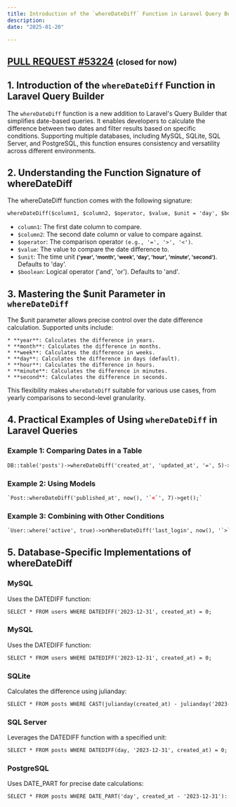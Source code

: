 ```yaml
---
title: Introduction of the `whereDateDiff` Function in Laravel Query Builder
description: 
date: "2025-01-20"

---
```

## [PULL REQUEST #53224](https://github.com/laravel/framework/pull/53224) <small>(closed for now)</small>

## 1. Introduction of the `whereDateDiff` Function in Laravel Query Builder
The `whereDateDiff` function is a new addition to Laravel's Query Builder that simplifies date-based queries. It enables developers to calculate the difference between two dates and filter results based on specific conditions. Supporting multiple databases, including MySQL, SQLite, SQL Server, and PostgreSQL, this function ensures consistency and versatility across different environments.

## 2. Understanding the Function Signature of whereDateDiff
The whereDateDiff function comes with the following signature:
```html
whereDateDiff($column1, $column2, $operator, $value, $unit = 'day', $boolean = 'and')
```

* `column1`: The first date column to compare.
* `$column2`: The second date column or value to compare against.
* `$operator`: The comparison operator `(e.g., '=', '>', '<')`.
* `$value`: The value to compare the date difference to.
* `$unit`: The time unit <small>**('year', 'month', 'week', 'day', 'hour', 'minute', 'second')**</small>. Defaults to 'day'.
* `$boolean`: Logical operator ('and', 'or'). Defaults to 'and'.

## 3. Mastering the $unit Parameter in `whereDateDiff`
The $unit parameter allows precise control over the date difference calculation. Supported units include:

    * **year**: Calculates the difference in years.
    * **month**: Calculates the difference in months.
    * **week**: Calculates the difference in weeks.
    * **day**: Calculates the difference in days (default).
    * **hour**: Calculates the difference in hours.
    * **minute**: Calculates the difference in minutes.
    * **second**: Calculates the difference in seconds.

This flexibility makes `whereDateDiff` suitable for various use cases, from yearly comparisons to second-level granularity.    

## 4. Practical Examples of Using `whereDateDiff` in Laravel Queries

### Example 1: Comparing Dates in a Table ###

```html
DB::table('posts')->whereDateDiff('created_at', 'updated_at', '=', 5)->get();
```

### Example 2: Using Models

```html
`Post::whereDateDiff('published_at', now(), '`<`', 7)->get();`
```

### Example 3: Combining with Other Conditions

```html
`User::where('active', true)->orWhereDateDiff('last_login', now(), '`>`', 30)->get();`
```


## 5. Database-Specific Implementations of whereDateDiff

### MySQL

Uses the DATEDIFF function:

```html
SELECT * FROM users WHERE DATEDIFF('2023-12-31', created_at) = 0;
```

### MySQL

Uses the DATEDIFF function:

```html
SELECT * FROM users WHERE DATEDIFF('2023-12-31', created_at) = 0;
```

### SQLite

Calculates the difference using julianday:

```html
SELECT * FROM posts WHERE CAST(julianday(created_at) - julianday('2023-12-31') AS INTEGER) = 0;
```

### SQL Server

Leverages the DATEDIFF function with a specified unit:

```html
SELECT * FROM posts WHERE DATEDIFF(day, '2023-12-31', created_at) = 0;
```

### PostgreSQL

Uses DATE_PART for precise date calculations:

```html
SELECT * FROM posts WHERE DATE_PART('day', created_at - '2023-12-31')::integer = 0;
```
